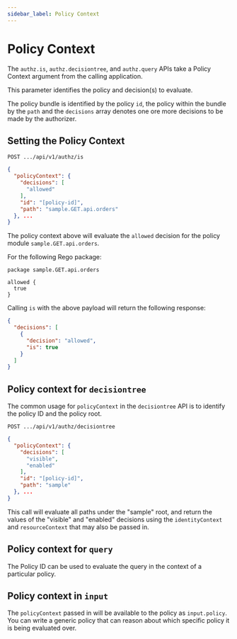 ```yaml
---
sidebar_label: Policy Context
---
```


# Policy Context

The `authz.is`, `authz.decisiontree`, and `authz.query` APIs take a Policy Context argument from the calling application. 

This parameter identifies the policy and decision(s) to evaluate. 

The policy bundle is identified by the policy `id`, the policy within the bundle by the `path` and the `decisions` array denotes one ore more decisions to be made by the authorizer.

## Setting the Policy Context

`POST .../api/v1/authz/is`
```json
{
  "policyContext": {
    "decisions": [
      "allowed"
    ],
    "id": "[policy-id]",
    "path": "sample.GET.api.orders"
  }, ...
}
```

The policy context above will evaluate the `allowed` decision for the policy module 
`sample.GET.api.orders`. 

For the following Rego package:

```rego
package sample.GET.api.orders

allowed {
  true
}
```

Calling `is` with the above payload will return the following response:

```json
{
  "decisions": [
    {
      "decision": "allowed",
      "is": true
    }
  ]
}
```

## Policy context for `decisiontree`

The common usage for `policyContext` in the `decisiontree` API is to identify the policy ID and the policy root.

`POST .../api/v1/authz/decisiontree`
```json
{
  "policyContext": {
    "decisions": [
      "visible",
      "enabled"
    ],
    "id": "[policy-id]",
    "path": "sample"
  }, ...
}
```

This call will evaluate all paths under the "sample" root, and return the values of the "visible" and "enabled" decisions 
using the `identityContext` and `resourceContext` that may also be passed in.

## Policy context for `query`

The Policy ID can be used to evaluate the query in the context of a particular policy.

## Policy context in `input`

The `policyContext` passed in will be available to the policy as `input.policy`. You can write a generic policy 
that can reason about which specific policy it is being evaluated over.

